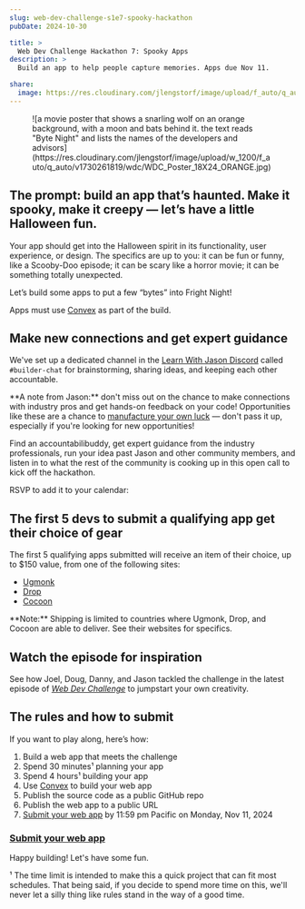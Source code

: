 ```yaml
---
slug: web-dev-challenge-s1e7-spooky-hackathon
pubDate: 2024-10-30

title: >
  Web Dev Challenge Hackathon 7: Spooky Apps
description: >
  Build an app to help people capture memories. Apps due Nov 11.

share:
  image: https://res.cloudinary.com/jlengstorf/image/upload/f_auto/q_auto/v1730262119/wdc/wdc-hackathon-s1e7-spooky-lg-v1.jpg
---
```



<Figure credit="Si Heard" creditLink="https://siheard.com/" creditType="Illustration">
  ![a movie poster that shows a snarling wolf on an orange background, with a moon and bats behind it. the text reads "Byte Night" and lists the names of the developers and advisors](https://res.cloudinary.com/jlengstorf/image/upload/w_1200/f_auto/q_auto/v1730261819/wdc/WDC_Poster_18X24_ORANGE.jpg)
</Figure>


## The prompt: build an app that’s haunted. Make it spooky, make it creepy — let’s have a little Halloween fun.

Your app should get into the Halloween spirit in its functionality, user experience, or design. The specifics are up to you: it can be fun or funny, like a Scooby-Doo episode; it can be scary like a horror movie; it can be something totally unexpected.

Let’s build some apps to put a few “bytes” into Fright Night!

Apps must use [Convex][sponsor] as part of the build. 


## Make new connections and get expert guidance

We've set up a dedicated channel in the [Learn With Jason Discord](https://lwj.dev/discord) called `#builder-chat` for brainstorming, sharing ideas, and keeping each other accountable.

<Aside variant="heart">
  **A note from Jason:** don't miss out on the chance to make connections with industry pros and get hands-on feedback on your code! Opportunities like these are a chance to <a href="https://lwj.dev/manufacture-luck">manufacture your own luck</a> — don't pass it up, especially if you're looking for new opportunities!
</Aside>

Find an accountabilibuddy, get expert guidance from the industry professionals, run your idea past Jason and other community members, and listen in to what the rest of the community is cooking up in this open call to kick off the hackathon.

RSVP to add it to your calendar:

<Figure>
  <div class="addevent-event-embed" data-event="By23714014" data-box-style="1" data-height="auto" data-share="no"></div><script type="text/javascript" src="https://cdn.addevent.com/libs/evt/event.embed.v1.js"></script>
</Figure>

## The first 5 devs to submit a qualifying app get their choice of gear

The first 5 qualifying apps submitted will receive an item of their choice, up to $150 value, from one of the following sites:

- [Ugmonk](https://ugmonk.com/)
- [Drop](https://drop.com/home)
- [Cocoon](https://www.cocooninnovations.com/)

<Aside>
  **Note:** Shipping is limited to countries where Ugmonk, Drop, and Cocoon are able to deliver. See their websites for specifics.
</Aside>

## Watch the episode for inspiration

See how Joel, Doug, Danny, and Jason tackled the challenge in the latest episode of [_Web Dev Challenge_](https://lwj.dev/wdc) to jumpstart your own creativity.

<YouTube id="fNDSDWJaj2M" />

## The rules and how to submit

If you want to play along, here’s how:

1. Build a web app that meets the challenge
2. Spend 30 minutes¹ planning your app
3. Spend 4 hours¹ building your app
4. Use [Convex][sponsor] to build your web app
5. Publish the source code as a public GitHub repo
6. Publish the web app to a public URL
7. [Submit your web app][submit] by 11:59 pm Pacific on Monday, Nov 11, 2024

### [Submit your web app][submit]

Happy building! Let's have some fun. <Heart />

<Aside variant="heart">
  ¹ The time limit is intended to make this a quick project that can fit most schedules. That being said, if you decide to spend more time on this, we'll never let a silly thing like rules stand in the way of a good time.
</Aside>

[sponsor]: https://lwj.dev/convex
[submit]: https://lwj.dev/wdc-hackathon-7-submit
[newsletter]: https://lwj.dev/newsletter
